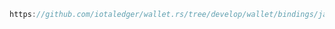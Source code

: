 ```java reference
https://github.com/iotaledger/wallet.rs/tree/develop/wallet/bindings/java/examples/src/Backup.java
```